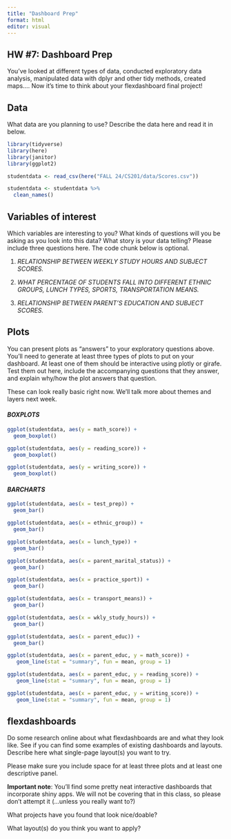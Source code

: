 ```yaml
---
title: "Dashboard Prep"
format: html 
editor: visual
---
```


## HW #7: Dashboard Prep

You've looked at different types of data, conducted exploratory data analysis, manipulated data with dplyr and other tidy methods, created maps.... Now it's time to think about your flexdashboard final project!

## Data

What data are you planning to use? Describe the data here and read it in below.

```r
library(tidyverse)
library(here)
library(janitor)
library(ggplot2)
```

```r
studentdata <- read_csv(here("FALL 24/CS201/data/Scores.csv"))

studentdata <- studentdata %>%
  clean_names()
```

## Variables of interest

Which variables are interesting to you? What kinds of questions will you be asking as you look into this data? What story is your data telling? Please include three questions here. The code chunk below is optional.

1.  *RELATIONSHIP BETWEEN WEEKLY STUDY HOURS AND SUBJECT SCORES.*

2.  *WHAT PERCENTAGE OF STUDENTS FALL INTO DIFFERENT ETHNIC GROUPS, LUNCH TYPES, SPORTS, TRANSPORTATION MEANS.*

3.  *RELATIONSHIP BETWEEN PARENT'S EDUCATION AND SUBJECT SCORES.*

## Plots

You can present plots as "answers" to your exploratory questions above. You'll need to generate at least three types of plots to put on your dashboard. At least one of them should be interactive using plotly or girafe. Test them out here, include the accompanying questions that they answer, and explain why/how the plot answers that question.

These can look really basic right now. We'll talk more about themes and layers next week.

#### *BOXPLOTS*

```r
ggplot(studentdata, aes(y = math_score)) +
  geom_boxplot()

ggplot(studentdata, aes(y = reading_score)) +
  geom_boxplot()

ggplot(studentdata, aes(y = writing_score)) +
  geom_boxplot()
```

#### *BARCHARTS*

```r
ggplot(studentdata, aes(x = test_prep)) +
  geom_bar()

ggplot(studentdata, aes(x = ethnic_group)) +
  geom_bar()

ggplot(studentdata, aes(x = lunch_type)) +
  geom_bar()

ggplot(studentdata, aes(x = parent_marital_status)) +
  geom_bar()

ggplot(studentdata, aes(x = practice_sport)) +
  geom_bar()

ggplot(studentdata, aes(x = transport_means)) +
  geom_bar()

ggplot(studentdata, aes(x = wkly_study_hours)) +
  geom_bar()

ggplot(studentdata, aes(x = parent_educ)) + 
  geom_bar()
```

```r
ggplot(studentdata, aes(x = parent_educ, y = math_score)) + 
   geom_line(stat = "summary", fun = mean, group = 1)

ggplot(studentdata, aes(x = parent_educ, y = reading_score)) + 
   geom_line(stat = "summary", fun = mean, group = 1)

ggplot(studentdata, aes(x = parent_educ, y = writing_score)) + 
   geom_line(stat = "summary", fun = mean, group = 1)
```

## flexdashboards

Do some research online about what flexdashboards are and what they look like. See if you can find some examples of existing dashboards and layouts. Describe here what single-page layout(s) you want to try.

Please make sure you include space for at least three plots and at least one descriptive panel.

**Important note**: You'll find some pretty neat interactive dashboards that incorporate shiny apps. We will not be covering that in this class, so please don't attempt it (...unless you really want to?)

What projects have you found that look nice/doable?

What layout(s) do you think you want to apply?
